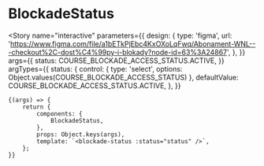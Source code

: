

<Meta title="components/statuses/BlockadeStatus/BlockadeStatus" component={BlockadeStatus} />

# BlockadeStatus

<Story
	name="interactive"
	parameters={{
		design: {
			type: 'figma',
			url: 'https://www.figma.com/file/a1bETkPjEbc4KxOXoLqFwq/Abonament-WNL---checkout%2C-dost%C4%99py-i-blokady?node-id=63%3A24867',
		},
	}}
	args={{
		status: COURSE_BLOCKADE_ACCESS_STATUS.ACTIVE,
	}}
	argTypes={{
		status: {
			control: { type: 'select', options: Object.values(COURSE_BLOCKADE_ACCESS_STATUS) },
			defaultValue: COURSE_BLOCKADE_ACCESS_STATUS.ACTIVE,
		},
	}}
>
	{(args) => {
		return {
			components: {
				BlockadeStatus,
			},
			props: Object.keys(args),
			template: `<blockade-status :status="status" />`,
		};
	}}
</Story>
